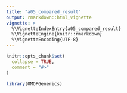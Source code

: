 ```yaml
---
title: "a05_compared_result"
output: rmarkdown::html_vignette
vignette: >
  %\VignetteIndexEntry{a05_compared_result}
  %\VignetteEngine{knitr::rmarkdown}
  %\VignetteEncoding{UTF-8}
---
```


```r
knitr::opts_chunk$set(
  collapse = TRUE,
  comment = "#>"
)
```

```r
library(OMOPGenerics)
```
